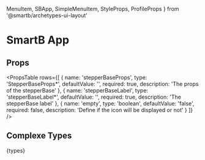   MenuItem,
  SBApp,
  SimpleMenuItem,
  StyleProps,
  ProfileProps
} from '@smartb/archetypes-ui-layout'

<Meta title='Overview|Layout/App' />

# SmartB App

## Props

<PropsTable
  rows={[
    {
      name: 'stepperBaseProps',
      type: 'StepperBaseProps*',
      defaultValue: '',
      required: true,
      description: 'The props of the stepperBase'
    },
    {
      name: 'stepperBaseLabel',
      type: 'stepperBaseLabel*',
      defaultValue: '',
      required: true,
      description: 'The stepperBase label'
    },
    {
      name: 'empty',
      type: 'boolean',
      defaultValue: 'false',
      required: false,
      description: 'Define if the icon will be displayed or not'
    }
  ]}
/>

## Complexe Types

<SyntaxHighlighter language='typescript' style={tomorrow}>
  {types}
</SyntaxHighlighter>
